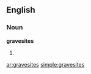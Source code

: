 ==English==

===Noun===
'''gravesites'''

# {{plural of|[[gravesite]]}}

[[ar:gravesites]]
[[simple:gravesites]]